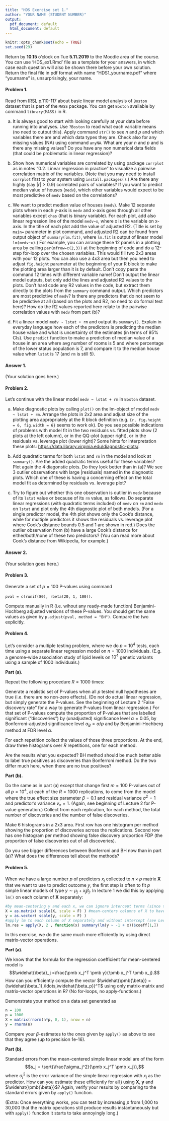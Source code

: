 ```yaml
---
title: "HDS Exercise set 1."
author: "YOUR NAME (STUDENT NUMBER)"
output:
  pdf_document: default
  html_document: default
---
```


```r
knitr::opts_chunk$set(echo = TRUE)
set.seed(29)
```
Return by **10.15** o'clock on Tue **5.11.2019** to the Moodle area of the course.
You can use 'HDS_ex1.Rmd' file as a template for your answers, 
in which case each question will also be shown there before your own solution. 
Return the final file in pdf format with name "HDS1_yourname.pdf" 
where "yourname" is, unsurprisingly, your name. 

#### Problem 1. 
Read from [IRSL](http://faculty.marshall.usc.edu/gareth-james/ISL/)
p.110-117 about basic linear model analysis of `Boston` dataset
that is part of the `MASS` package. You can get `Boston` available
by command `library(MASS)` in R. 

(a) It is always good to start with looking carefully at your data before
running into analyses. Use `?Boston` to read what each variable means 
(no need to output this).
Apply command `str()`
to see $n$ and $p$ and which variables there are and which data types they are.
Check also for any missing values (NA) using command `anyNA`.
What are your $n$ and $p$ and is there any missing values?
Do you have any non numerical data fields (that could be problematic in linear regression)?

(b) Show how numerical variables are correlated by using package `corrplot`
as in notes "0.2. Linear regression in practice" to visualize a pairwise
correlation matrix of the variables. 
(Note that you may need to install `corrplot` first to your system using `install.packages()`.)
Are there any highly (say $|r|>0.9$) correlated pairs of variables?
If you want to predict median value of houses (`medv`), which other 
variables would expect to be most predictive of `medv` based on the correlations?

(c) We want to predict median value of houses (`medv`). 
Make 12 separate plots where in each y-axis is `medv`
and x-axis goes through all other variables
except `chas` (that is binary variable).
For each plot, add also linear regression line of the model
`medv~x`, where x is the variable on x-axis.
In the title of each plot add the value of adjusted R2.
(Title is set by `main=` parameter in plot command, and
adjusted R2 can be found from output object of `summary(lm.fit)`, where
`lm.fit` is output of linear model `lm(medv~x)`.)
For example, you can arrange these 12 panels in a plotting area
by calling `par(mfrow=c(2,3))` at the beginning of code
and do a 12-step for-loop over the chosen variables.
This would fill two 2x3 areas with your 12 plots.
You can also use a 4x3 area but then you need to adjust
`fig.height` parameter at the beginning of your R block 
to make the plotting area larger than it is by default.
Don't copy paste the command 12 times with different variable name!
Don't output the linear model outputs, but only
add the lines and adjusted R2 values to the plots. Don't hard code any
R2 values in the code, but extract them directly to the plots from the `summary`
command output.
Which predictors are most predictive of `medv`? Is there any predictors
that do not seem to be predictive at all (based on the plots and R2, 
no need to do formal test here)? How do the R2 values reported here relate to
the pairwise correlation values with `medv` from part (b)?

(d)
Fit a linear model `medv ~ lstat + rm` and output its `summary()`.
Explain in everyday language how each of the predictors
is predicting the median house value and what is uncertainty of the estimates
(in terms of 95% CIs).
Use `predict` function to make a prediction of median value of a house
in an area where avg number of rooms is 5 and where percentage of the 
lower status population is 7, and compare it to the median house value when 
`lstat` is 17 (and `rm` is still 5).

#### Answer 1.
(Your solution goes here.)



#### Problem 2.

Let's continue with the linear model `medv ~ lstat + rm` in `Boston` dataset.

(a) Make diagnostic plots by calling `plot()` on the lm-object of
model `medv ~ lstat + rm`.
Arrange the plots in 2x2 area and adjust size of the plotting area 
appropriately at the R block definition 
(e.g. `{r, fig.height = 6, fig.width = 6}` seems to work ok).
Do you see possible indications of problems with model fit in
the two residuals vs. fitted plots show (2 plots at the left column),
or in the QQ-plot (upper right), or in the residuals vs. leverage plot (lower right)? Some hints for interpretation these plots: 
<https://data.library.virginia.edu/diagnostic-plots/>.

(b) Add quadratic terms for both `lstat` and `rm` in the model and look at `summary()`.
Are the added quadratic terms useful for these variables? 
Plot again the 4 diagonstic plots. Do they look better than in (a)?
We see 3 outlier observations with large |residuals| 
named in the diagnostic plots.
Which one of these is having a concerning effect on the total model fit 
as determined by residuals vs. leverage plot?

(c) 
Try to figure out whether this one observation is outlier in `medv` 
because of its `lstat` value or because of its `rm` value, as follows.
Do separate linear regressions (with quadratic terms included) 
of `medv` on `rm` and `medv` on `lstat` and plot only 
the 4th diagnostic plot of both models.
(For a single predictor model, the 4th plot shows only the Cook's distance, 
while for multiple predictors it shows the residuals vs. leverage plot where
Cook's distance bounds 0.5 and 1 are shown in red.)
Does the outlier observation from (b) 
have a large Cook's distance for either/both/none of these two predictors?
(You can read more about Cook's distance from Wikipedia, for example.)

#### Answer 2.
(Your solution goes here.)



#### Problem 3.
Generate a set of $p=100$ P-values using command

`pval = c(runif(80), rbeta(20, 1, 100))`.

Compute manually in R (i.e. wihout any ready-made function)
Benjamini-Hochberg adjusted versions of these P-values.
You should get the same values as given by `p.adjust(pval, method = "BH")`.
Compare the two explicitly.


#### Problem 4.
Let's consider a multiple testing problem, where we do $p=10^4$ tests,
each time using a separate linear regression model on $n=1000$ individuals.
(E.g. a genome-wide association study of lipid levels on $10^4$ genetic variants
using a sample of 1000 individuals.)

**Part (a).** 

Repeat the following procedure $R=1000$ times:

Generate a realistic set of P-values when 
all $p$ tested null hypotheses are true (i.e. there are no non-zero effects).
(Do not do actual linear regression, but simply generate the P-values.
See the beginning of Lecture 2 "False discovery rate" for a way to generate
P-values from linear regression.)
For that set of P-values compute the proportion of P-values that 
are labelled significant ("discoveries") by (unadjusted) significance
level $\alpha=0.05$, by Bonferroni-adjusted significance level $\alpha_B=\alpha/p$ and by Benjamini-Hochberg method at FDR level $\alpha.$

For each repetition collect the values of those three proportions. 
At the end, draw three histograms over $R$ repetitions, one for each method.

Are the results what you expected? BH method should be much better able
to label true positives as discoveries than Bonferroni method. 
Do the two differ much here, when there are no true positives?

**Part (b).**

Do the same as in part (a) except that change first $m=100$ 
P-values out of all $p=10^4$, at each of the $R=1000$ replications, 
to come from the model where the true effect size parameter $\beta=0.1$
and residual variance $\sigma^2=1$ and predictor's variance $v_x=1$. 
(Again, see beginning of Lecture 2 for P-value generation.) Collect from each
replication, for each method, the total number of discoveries and the number
of false discoveries.

Make 6 histograms in a 2x3 area.
First row has one histogram per method showing the proportion of discoveries 
across the replications.
Second row has one histogram per method showing 
false discovery proportion FDP (the proportion of 
false discoveries out of all discoveries).

Do you see bigger differences between Bonferroni and BH now than in part (a)?
What does the differences tell about the methods?



#### Problem 5.

When we have a large number $p$ of predictors $x_j$ collected
to $n\times p$ matrix $\pmb{X}$ that we want
to use to predict outcome $y$, the first step is often to 
fit $p$ simple linear models of type $y \sim \mu_{j} + x_j\beta_{j}$.
In lecture 1 we did this by applying `lm()` on each column of 
$\pmb{X}$ separately:
```r
#by mean-centering y and each x, we can ignore intercept terms (since they are 0, see Lecture 0)
X = as.matrix( scale(X, scale = F) ) #mean-centers columns of X to have mean 0 
y = as.vector( scale(y, scale = F) )
#apply lm to each column of X separately and without intercept (see Lecture 0.)
lm.res = apply(X, 2 , function(x) summary(lm(y ~ -1 + x))$coeff[1,])
```

In this exercise, we do the same much more efficiently by using direct 
matrix-vector operations.

**Part (a).**

We know that the formula for the regression coefficient for mean-centered model is
$$\widehat{\beta}_j =\frac{\pmb x_j^T \pmb y}{\pmb x_j^T \pmb x_j}.$$
How can you efficiently compute the vector $\widehat{\pmb{\beta}} = (\widehat{\beta_1},\ldots,\widehat{\beta_p})^T$ using only matrix-matrix
and matrix-vector operations in R? (No for-loops, no apply-functions.)

Demonstrate your method on a data set generated as
```r
n = 100
p = 1000
X = matrix(rnorm(n*p, 0, 1), nrow = n)
y = rnorm(n)
```
Compare your $\beta$-estimates to the ones given by 
`apply()` as above to see that they agree (up to precision 1e-16).

**Part (b).**

Standard errors from the mean-centered simple linear model are of the form
$$s_j = \sqrt{\frac{\sigma_j^2}{\pmb x_j^T \pmb x_j}},$$
where $\sigma_j^2$ is the error variance of the simple linear regression
with $x_j$ as the predictor.
How can you estimate these efficiently for all $j$ 
using $\pmb{X}$, $\pmb{y}$ and $\widehat{\pmb{\beta}}$?
Again, verify your results by comparing to the standard errors given by 
`apply()` function.

(Extra: Once everything works, 
you can test by increasing $p$ from 1,000 to 30,000 that the matrix
operations still produce results instantaneously but with `apply()` function
it starts to take annoyingly long.)
